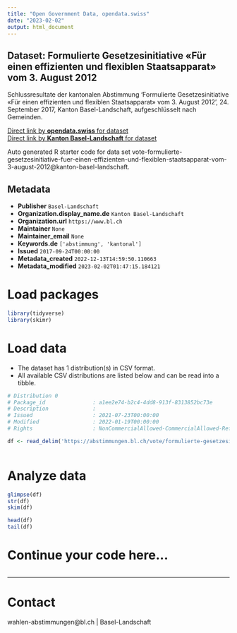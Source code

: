 ```yaml
---
title: "Open Government Data, opendata.swiss"
date: "2023-02-02"
output: html_document
---
```


## Dataset: Formulierte Gesetzesinitiative «Für einen effizienten und flexiblen Staatsapparat» vom 3. August 2012

Schlussresultate der kantonalen Abstimmung 'Formulierte Gesetzesinitiative «Für einen effizienten und flexiblen Staatsapparat» vom 3. August 2012', 24. September 2017, Kanton Basel-Landschaft, aufgeschlüsselt nach Gemeinden.

[Direct link by **opendata.swiss** for dataset](https://opendata.swiss/de/dataset/formulierte-gesetzesinitiative-fur-einen-effizienten-und-flexiblen-staatsapparat-vom-3-aug-2012)<br>
[Direct link by **Kanton Basel-Landschaft** for dataset](https://abstimmungen.bl.ch/vote/formulierte-gesetzesinitiative-fuer-einen-effizienten-und-flexiblen-staatsapparat-vom-3-august-2012/data)

Auto generated R starter code for data set vote-formulierte-gesetzesinitiative-fuer-einen-effizienten-und-flexiblen-staatsapparat-vom-3-august-2012@kanton-basel-landschaft.

## Metadata

- **Publisher** `Basel-Landschaft`
- **Organization.display_name.de** `Kanton Basel-Landschaft`
- **Organization.url** `https://www.bl.ch`
- **Maintainer** `None`
- **Maintainer_email** `None`
- **Keywords.de** `['abstimmung', 'kantonal']`
- **Issued** `2017-09-24T00:00:00`
- **Metadata_created** `2022-12-13T14:59:50.110663`
- **Metadata_modified** `2023-02-02T01:47:15.184121`


# Load packages

```r

library(tidyverse)
library(skimr)

```

# Load data

-   The dataset has 1 distribution(s) in CSV format.
-   All available CSV distributions are listed below and can be read into a tibble.

```r

# Distribution 0
# Package_id               : a1ee2e74-b2c4-4dd8-913f-8313852bc73e
# Description              : 
# Issued                   : 2021-07-23T00:00:00
# Modified                 : 2022-01-19T00:00:00
# Rights                   : NonCommercialAllowed-CommercialAllowed-ReferenceRequired

df <- read_delim('https://abstimmungen.bl.ch/vote/formulierte-gesetzesinitiative-fuer-einen-effizienten-und-flexiblen-staatsapparat-vom-3-august-2012/data-csv')



```

# Analyze data

```r

glimpse(df)
str(df)
skim(df)

head(df)
tail(df)

```

# Continue your code here...

```r

```

------------------------------------------------------------------------

# Contact

wahlen-abstimmungen@bl.ch | Basel-Landschaft
